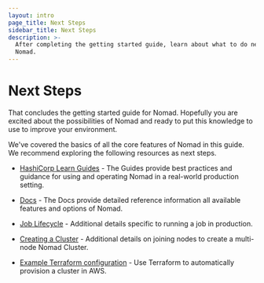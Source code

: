 ```yaml
---
layout: intro
page_title: Next Steps
sidebar_title: Next Steps
description: >-
  After completing the getting started guide, learn about what to do next with
  Nomad.
---
```


# Next Steps

That concludes the getting started guide for Nomad. Hopefully you are
excited about the possibilities of Nomad and ready to put this knowledge
to use to improve your environment.

We've covered the basics of all the core features of Nomad in this guide.
We recommend exploring the following resources as next steps.

- [HashiCorp Learn Guides](http://learn.hashicorp.com/nomad) - The Guides provide best practices and
  guidance for using and operating Nomad in a real-world production setting.

- [Docs](/docs) - The Docs provide detailed reference information
  all available features and options of Nomad.

- [Job Lifecycle](https://learn.hashicorp.com/collections/nomad/manage-jobs) - Additional details
  specific to running a job in production.

- [Creating a Cluster](https://learn.hashicorp.com/nomad/operating-nomad/clustering) - Additional
  details on joining nodes to create a multi-node Nomad Cluster.

- [Example Terraform configuration](https://github.com/hashicorp/nomad/tree/master/terraform) -
  Use Terraform to automatically provision a cluster in AWS.
